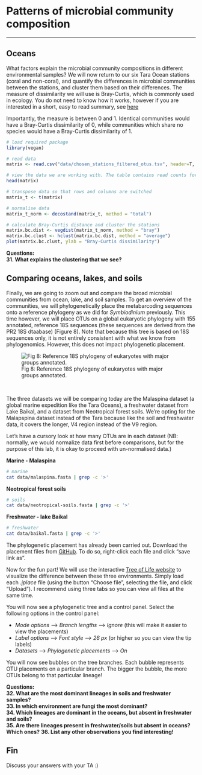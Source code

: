 # Patterns of microbial community composition
***

## Oceans 

What factors explain the microbial community compositions in different environmental samples? We will now return to our six Tara Ocean stations (coral and non-coral), and quantify the differences in microbial communities between the stations, and cluster them based on their differences. The measure of dissimilarity we will use is Bray-Curtis, which is commonly used in ecology. You do not need to know how it works, however if you are interested in a short, easy to read summary, see [here](https://www.statisticshowto.datasciencecentral.com/bray-curtis-dissimilarity/)  

Importantly, the measure is between 0 and 1. Identical communities would have a Bray-Curtis dissimilarity of 0, while communities which share no species would have a Bray-Curtis dissimilarity of 1.

```r
# load required package
library(vegan)

# read data
matrix <- read.csv("data/chosen_stations_filtered_otus.tsv", header=T, sep = "\t", row.names = 1)

# view the data we are working with. The table contains read counts for each OTU in every station. Each row = OTU, each column = station.
head(matrix)

# transpose data so that rows and columns are switched
matrix_t <- t(matrix)

# normalise data
matrix_t_norm <- decostand(matrix_t, method = "total") 

# calculate Bray-Curtis distance and cluster the stations
matrix.bc.dist <- vegdist(matrix_t_norm, method = "bray")
matrix.bc.clust <- hclust(matrix.bc.dist, method = "average")
plot(matrix.bc.clust, ylab = "Bray-Curtis dissimilarity")
```


**Questions:**   
**31. What explains the clustering that we see?**  


## Comparing oceans, lakes, and soils

Finally, we are going to zoom out and compare the broad microbial communities from ocean, lake, and soil samples. To get an overview of the communities, we will phylogenetically place the metabarcoding sequences onto a reference phylogeny as we did for *Symbiodinium* previously. This time however, we will place OTUs on a global eukaryotic phylogeny with 155 annotated, reference 18S sequences (these sequences are derived from the PR2 18S dtaabase) (Figure 8). Note that because this tree is based on 18S sequences only, it is not entirely consistent with what we know from phylogenomics. However, this does not impact phylogenetic placement.


![Fig 8: Reference 18S phylogeny of eukaryotes with major groups annotated. ](images/ref.tre.png)

<br>

The three datasets we will be comparing today are the Malaspina dataset (a global marine expedition like the Tara Oceans), a freshwater dataset from Lake Baikal, and a dataset from Neotropical forest soils. We're opting for the Malapspina dataset instead of the Tara because like the soil and freshwater data, it covers the longer, V4 region instead of the V9 region. 

Let's have a cursory look at how many OTUs are in each dataset (NB: normally, we would normalize data first before comparisons, but for the purpose of this lab, it is okay to proceed with un-normalised data.)


**Marine - Malaspina**
```bash
# marine
cat data/malaspina.fasta | grep -c '>'
```

**Neotropical forest soils**
```bash
# soils
cat data/neotropical-soils.fasta | grep -c '>'
```

**Freshwater - lake Baikal**
```bash
# freshwater
cat data/baikal.fasta | grep -c '>'
```


The phylogenetic placement has already been carried out. Download the placement files from [GitHub](https://github.com/UU-Microbial-Eukaryotes/Metabarcoding_lab/tree/master/placement_files). To do so, right-click each file and click "save link as". 

Now for the fun part! We will use the interactive [Tree of Life website](https://itol.embl.de/upload.cgi) to visualize the difference between these three environments. Simply load each *.jplace* file (using the button "Choose file", selecting the file, and click "Upload"). I recommend using three tabs so you can view all files at the same time. 

You will now see a phylogenetic tree and a control panel. Select the following options in the control panel:

- *Mode options* --> *Branch lengths* --> *Ignore* (this will make it easier to view the placements)  
- *Label options* --> *Font style* --> *26 px* (or higher so you can view the tip labels)  
- *Datasets*  --> *Phylogenetic placements*  --> *On*  

You will now see bubbles on the tree branches. Each bubble represents OTU placements on a particular branch. The bigger the bubble, the more OTUs belong to that particular lineage!  


**Questions:**   
**32. What are the most dominant lineages in soils and freshwater samples?**  
**33. In which environment are fungi the most dominant?**   
**34. Which lineages are dominant in the oceans, but absent in freshwater and soils?**  
**35. Are there lineages present in freshwater/soils but absent in oceans? Which ones?** 
**36. List any other observations you find interesting!**  



## Fin

Discuss your answers with your TA :) 








